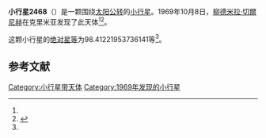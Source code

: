 {{Infobox planet
| bgcolour = #FFFFC0
| name = 2468 Repin
| symbol = 
| image = 
| caption = 
| discovery = yes
| discovery_ref = 
| discoverer = [[柳德米拉·切爾尼赫|柳德米拉·切爾尼赫]]
| discovery_site = [[克里米亚|克里米亚]] 
| discovered = 1969年10月8日
| designations = yes
| mp_name = 
| named_after = 
| alt_names = 1969 TO1/ 1976 TB
| mp_category = [[主带小行星|主带小行星]]
| orbit_ref = <ref name="a">[http://ssd.jpl.nasa.gov/sbdb.cgi?sstr=2468 2468 Repin] {{Wayback|url=http://ssd.jpl.nasa.gov/sbdb.cgi?sstr=2468 |date=20200820030943 }}，小行星數據庫瀏覽器（JPL Small-Body Database Browser）－[[美国国家航空航天局|美国国家航空航天局]]喷气推进实验室</ref>
| epoch = 2456400.5 (2013年4月18日更新)
| aphelion = {{convert|2.690710435545776|AU|km|3|abbr=on|lk=out}}
| perihelion = {{convert|1.96370174077878|AU|km|3|abbr=on}}
| semimajor = {{convert|2.327206088162278|AU|km|3|abbr=on}}
| eccentricity = 0.156197747
| period = 1296.733389 [[日|日]]<br />3.55[[儒略年|儒略年]]
| avg_speed = 
| inclination = 5.719487231457326
| asc_node = 216.399953463125
| mean_anomaly = 
| arg_peri = 98.41221953736141
| satellites = 
| physical_characteristics = yes
| dimensions = 
| mass = 
| density = 
| surface_grav = 
| escape_velocity = 
| sidereal_day = 
| axial_tilt = 
| pole_ecliptic_lat = 
| pole_ecliptic_lon = 
| albedo = 
| temperatures= 
| temp_name1 = 
| mean_temp_1 = 
| max_temp_1 = 
| temp_name2 = 
| max_temp_2 = 
| spectral_type = 
| abs_magnitude = 98.41221953736141
}}

'''小行星2468'''（{{lang-en|2468 Repin}}）是一颗围绕[[太阳|太阳]][[公转|公转]]的[[小行星|小行星]]。1969年10月8日，[[柳德米拉·切爾尼赫|柳德米拉·切爾尼赫]]在克里米亚发现了此天体<ref name="a" /><ref>{{cite news|title=小行星列表|url=http://cfa-www.harvard.edu/iau/lists/NumberedMPs.txt|accessdate=2013-07-08|newspaper=哈佛大学|archive-date=2008-05-17|archive-url=https://web.archive.org/web/20080517010638/http://cfa-www.harvard.edu/iau/lists/NumberedMPs.txt|dead-url=no}}</ref>。

这颗小行星的[[绝对星等|绝对星等]]为98.41221953736141等<ref name="a" />。

==参考文献==
{{reflist}}
{{Minor Planet Number|[[小行星2467|小行星2467]]|[[小行星2469|小行星2469]]}}

{{小天体}}

[[Category:小行星带天体|Category:小行星带天体]]
[[Category:1969年发现的小行星|Category:1969年发现的小行星]]

{{asteroid-stub}}